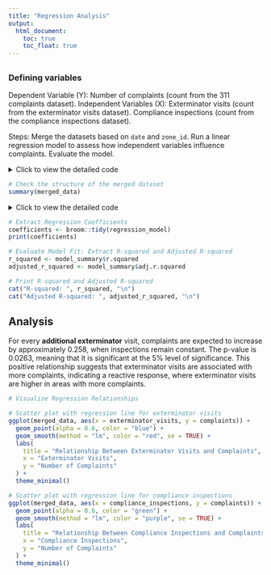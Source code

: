```yaml
---
title: "Regression Analysis"
output: 
  html_document:
    toc: true
    toc_float: true
---
```


## 

### Defining variables
Dependent Variable (Y): Number of complaints (count from the 311 complaints dataset).
Independent Variables (X):
Exterminator visits (count from the exterminator visits dataset).
Compliance inspections (count from the compliance inspections dataset).

Steps:
Merge the datasets based on <code>date</code> and <code>zone_id</code>.
Run a linear regression model to assess how independent variables influence complaints.
Evaluate the model.

<details>
<summary>Click to view the detailed code</summary>

```r
library(dplyr)
library(ggplot2)
library(broom)  # For model summary

# Load cleaned datasets
complaints_data <- read.csv("cleaned_311_complaints.csv")
exterminator_data <- read.csv("cleaned_exterminator_visits.csv")
inspections_data <- read.csv("cleaned_compliance_inspections.csv")

# Aggregate complaints data
complaints_data <- complaints_data %>%
  group_by(date, zone_id, region) %>%
  summarise(complaints = sum(count, na.rm = TRUE), .groups = "drop")

# Aggregate exterminator visits data
exterminator_data <- exterminator_data %>%
  group_by(date, zone_id, region) %>%
  summarise(exterminator_visits = sum(count, na.rm = TRUE), .groups = "drop")

# Aggregate compliance inspections data
inspections_data <- inspections_data %>%
  group_by(date, zone_id, region) %>%
  summarise(compliance_inspections = sum(count, na.rm = TRUE), .groups = "drop")

# Merge datasets by date, zone_id, and region
merged_data <- complaints_data %>%
  inner_join(exterminator_data, by = c("date", "zone_id", "region")) %>%
  inner_join(inspections_data, by = c("date", "zone_id", "region"))



```
</details>

```r
# Check the structure of the merged dataset
summary(merged_data)

```
<details>
<summary>Click to view the detailed code</summary>
```r
# Run Linear Regression: Complaints ~ Exterminator Visits + Compliance Inspections
regression_model <- lm(complaints ~ exterminator_visits + compliance_inspections, data = merged_data)

# Display Model Summary
model_summary <- summary(regression_model)
print(model_summary)

```
</details>

```r
# Extract Regression Coefficients
coefficients <- broom::tidy(regression_model)
print(coefficients)
```
```r
# Evaluate Model Fit: Extract R-squared and Adjusted R-squared
r_squared <- model_summary$r.squared
adjusted_r_squared <- model_summary$adj.r.squared

# Print R-squared and Adjusted R-squared
cat("R-squared: ", r_squared, "\n")
cat("Adjusted R-squared: ", adjusted_r_squared, "\n")
```

## Analysis
  For every <strong>additional exterminator</strong> visit, complaints are expected to increase by approximately 0.258, when inspections remain constant.
  The p-value is 0.0263, meaning that it is significant at the 5% level of significance.
  This positive relationship suggests that exterminator visits are associated with more complaints, indicating a reactive response, where exterminator visits are higher in areas with more complaints.


```r
# Visualize Regression Relationships

# Scatter plot with regression line for exterminator visits
ggplot(merged_data, aes(x = exterminator_visits, y = complaints)) +
  geom_point(alpha = 0.6, color = "blue") +
  geom_smooth(method = "lm", color = "red", se = TRUE) +
  labs(
    title = "Relationship Between Exterminator Visits and Complaints",
    x = "Exterminator Visits",
    y = "Number of Complaints"
  ) +
  theme_minimal()

# Scatter plot with regression line for compliance inspections
ggplot(merged_data, aes(x = compliance_inspections, y = complaints)) +
  geom_point(alpha = 0.6, color = "green") +
  geom_smooth(method = "lm", color = "purple", se = TRUE) +
  labs(
    title = "Relationship Between Compliance Inspections and Complaints",
    x = "Compliance Inspections",
    y = "Number of Complaints"
  ) +
  theme_minimal()
```


